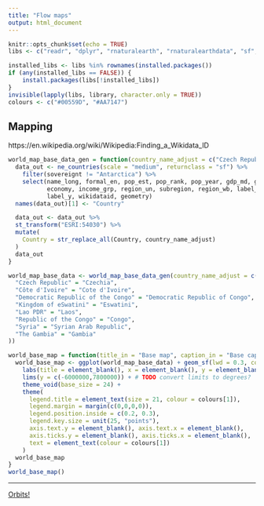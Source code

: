 ---
title: "Flow maps"
output: html_document
---

```{r setup, include=FALSE}
knitr::opts_chunk$set(echo = TRUE)
libs <- c("readr", "dplyr", "rnaturalearth", "rnaturalearthdata", "sf", "stringr", "gganimate")

installed_libs <- libs %in% rownames(installed.packages())
if (any(installed_libs == FALSE)) {
    install.packages(libs[!installed_libs])
}
invisible(lapply(libs, library, character.only = TRUE))
colours <- c("#00559D", "#AA7147")
```

## Mapping

https://en.wikipedia.org/wiki/Wikipedia:Finding_a_Wikidata_ID

```{r cache = TRUE}
world_map_base_data_gen = function(country_name_adjust = c("Czech Republic" = "Czech Republic")) {
  data_out <- ne_countries(scale = "medium", returnclass = "sf") %>%
    filter(sovereignt != "Antarctica") %>%
    select(name_long, formal_en, pop_est, pop_rank, pop_year, gdp_md, gdp_year,
           economy, income_grp, region_un, subregion, region_wb, label_x,
           label_y, wikidataid, geometry)
  names(data_out)[1] <- "Country"

  data_out <- data_out %>%
  st_transform("ESRI:54030") %>%
  mutate(
    Country = str_replace_all(Country, country_name_adjust)
  )
  data_out
}

world_map_base_data <- world_map_base_data_gen(country_name_adjust = c(
  "Czech Republic" = "Czechia",
  "Côte d'Ivoire" = "Cote d'Ivoire",
  "Democratic Republic of the Congo" = "Democratic Republic of Congo",
  "Kingdom of eSwatini" = "Eswatini",
  "Lao PDR" = "Laos",
  "Republic of the Congo" = "Congo",
  "Syria" = "Syrian Arab Republic",
  "The Gambia" = "Gambia"
))
```

```{r}
world_base_map = function(title_in = "Base map", caption_in = "Base caption") {
  world_base_map <- ggplot(world_map_base_data) + geom_sf(lwd = 0.3, colour = "white") +
    labs(title = element_blank(), x = element_blank(), y = element_blank()) +
    lims(y = c(-6000000,7800000)) + # TODO convert limits to degrees?
    theme_void(base_size = 24) +
    theme(
      legend.title = element_text(size = 21, colour = colours[1]),
      legend.margin = margin(c(0,0,0,0)),
      legend.position.inside = c(0.2, 0.3),
      legend.key.size = unit(25, "points"),
      axis.text.y = element_blank(), axis.text.x = element_blank(),
      axis.ticks.y = element_blank(), axis.ticks.x = element_blank(),
      text = element_text(colour = colours[1])
    )
  world_base_map
}
world_base_map()
```


***

[Orbits!](../index.html)
